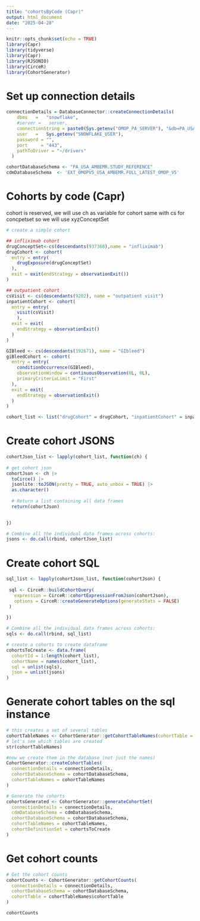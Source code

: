 ```yaml
---
title: "cohortsByCode (Capr)"
output: html_document
date: "2025-04-28"
---
```


```r
knitr::opts_chunk$set(echo = TRUE)
library(Capr)
library(tidyverse)
library(Capr)
library(RJSONIO)
library(CirceR)
library(CohortGenerator)
```


# Set up connection details

```r

connectionDetails = DatabaseConnector::createConnectionDetails(
    dbms   =   "snowflake",
    #server =   server,
    connectionString = paste0(Sys.getenv("OMOP_PA_SERVER"), "&db=PA_USA_AMBEMR&schema=STUDY_REFERENCE"),
    user   =   Sys.getenv("SNOWFLAKE_USER"),
    password = "",
    port     = "443",
    pathToDriver = "~/drivers"
  )

cohortDatabaseSchema <- "PA_USA_AMBEMR.STUDY_REFERENCE" 
cdmDatabaseSchema  <- 'EXT_OMOPV5_USA_AMBEMR.FULL_LATEST_OMOP_V5'
```

# Cohorts by code (Capr)

cohort is reserved, we will use ch as variable for cohort
same with cs for concpetset so we will use xyzConceptSet

```r
# create a simple cohort

## infliximab cohort 
drugConceptSet<-cs(descendants(937368),name = "infliximab") 
drugCohort <- cohort(
  entry = entry(
    drugExposure(drugConceptSet)
  ),
  exit = exit(endStrategy = observationExit())
)

## outpatient cohort
csVisit <- cs(descendants(9202), name = "outpatient visit")
inpatientCohort <- cohort(
  entry = entry(
    visit(csVisit)
    ),
  exit = exit(
    endStrategy = observationExit()
  )
)

GIBleed <- cs(descendants(192671), name = "GIbleed")
giBleedCohort <- cohort(
  entry = entry(
    conditionOccurrence(GIBleed),
    observationWindow = continuousObservation(0L, 0L),
    primaryCriteriaLimit = "First"
  ),
  exit = exit(
    endStrategy = observationExit()
  )
)

cohort_list <- list("drugCohort" = drugCohort, "inpatientCohort" = inpatientCohort, "giBleedCohort" = giBleedCohort)
```

# Create cohort JSONS

```r
cohortJson_list <- lapply(cohort_list, function(ch) {
  
# get cohort json
cohortJson <- ch |>  
  toCirce() |> 
  jsonlite::toJSON(pretty = TRUE, auto_unbox = TRUE) |> 
  as.character()
  
  # Return a list containing all data frames
  return(cohortJson)
  

})

# Combine all the individual data frames across cohorts:
jsons <- do.call(rbind, cohortJson_list) 
```

# Create cohort SQL

```r
sql_list <- lapply(cohortJson_list, function(cohortJson) {
  
 sql <- CirceR::buildCohortQuery(
   expression = CirceR::cohortExpressionFromJson(cohortJson),
   options = CirceR::createGenerateOptions(generateStats = FALSE)
 )
  
})

# Combine all the individual data frames across cohorts:
sqls <- do.call(rbind, sql_list) 
```


```r
# create a cohorts to create dataframe 
cohortsToCreate <- data.frame(
  cohortId = 1:length(cohort_list),
  cohortName = names(cohort_list),
  sql = unlist(sqls),
  json = unlist(jsons)
)

```

# Generate cohort tables on the sql instance

```r
# this creates a set of several tables 
cohortTableNames <- CohortGenerator::getCohortTableNames(cohortTable = "capR_cohorts")
# let's see which tables are created
str(cohortTableNames)

#now we create them in the database (not just the names)
CohortGenerator::createCohortTables(
  connectionDetails = connectionDetails,
  cohortDatabaseSchema = cohortDatabaseSchema,
  cohortTableNames = cohortTableNames
)

# Generate the cohorts
cohortsGenerated <- CohortGenerator::generateCohortSet(
  connectionDetails = connectionDetails,
  cdmDatabaseSchema = cdmDatabaseSchema,
  cohortDatabaseSchema = cohortDatabaseSchema,
  cohortTableNames = cohortTableNames,
  cohortDefinitionSet = cohortsToCreate
)
```

# Get cohort counts 

```r
# Get the cohort counts
cohortCounts <- CohortGenerator::getCohortCounts(
  connectionDetails = connectionDetails,
  cohortDatabaseSchema = cohortDatabaseSchema,
  cohortTable = cohortTableNames$cohortTable
)

cohortCounts
```

